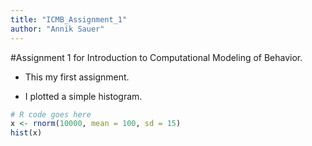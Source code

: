 ```yaml
---
title: "ICMB_Assignment_1"
author: "Annik Sauer"
---
```


#Assignment 1 for Introduction to Computational Modeling of Behavior.

-   This my first assignment.

-   I plotted a simple histogram.

```r
# R code goes here
x <- rnorm(10000, mean = 100, sd = 15)
hist(x)
```
